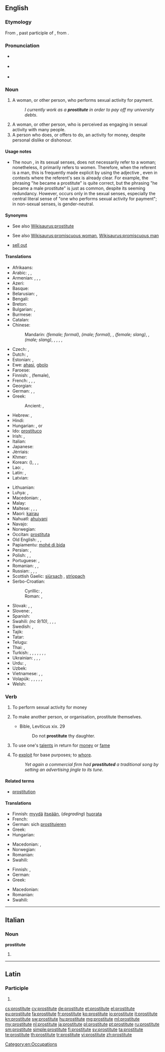 ==English==
{{wikipedia}}

===Etymology===
From {{etyl|la|en}} {{term|prostitutus|prōstitutus|lang=la}}, past participle of {{term|prostituo|prōstituō|lang=la}}, from {{prefix|pro|gloss1=for, before|statuo|alt2=statuō|gloss2=to set up, to erect}}.

===Pronunciation===
* {{a|UK}} {{IPA|/ˈprɒstɪtjuːt/|lang=en}}
* {{a|US}} {{IPA|/ˈprɑːstətuːt/|lang=en}}
* {{audio|en-us-prostitute.ogg|Audio (US)}}

===Noun===
{{en-noun}}

# A woman, or other person, who performs sexual activity for payment.
#: ''I currently work as a '''prostitute''' in order to pay off my university debts''.
# A woman, or other person, who is perceived as engaging in sexual activity with many people.
# A person who does, or offers to do, an activity for money, despite personal dislike or dishonour.

====Usage notes====
* The noun {{term||prostitute|lang=en}}, in its sexual senses, does not necessarily refer to a woman; nonetheless, it primarily refers to women. Therefore, when the referent is a man, this is frequently made explicit by using the adjective {{term|male|lang=en}}, even in contexts where the referent's sex is already clear. For example, the phrasing "he became a prostitute" is quite correct, but the phrasing "he became a male prostitute" is just as common, despite its seeming redundancy. However, {{term||male prostitute|lang=en}} occurs only in the sexual senses, especially the central literal sense of "one who performs sexual activity for payment"; in non-sexual senses, {{term||prostitute|lang=en}} is gender-neutral.

====Synonyms====
* {{sense|person who performs sexual activity for payment}} See also [[Wikisaurus:prostitute]]
* {{sense|person perceived as engaging in sexual activity}} See also [[Wikisaurus:promiscuous woman]], [[Wikisaurus:promiscuous man]]
* {{sense|person who does an activity for money}} [[sell out]]

====Translations====
{{trans-top|a person having sex for profit}}
* Afrikaans: {{t+|af|prostituut}}
* Arabic: {{t-|ar|عاهرة|f|tr=ʿāhira}}, {{t+|ar|زانية|f|tr=zāniya|sc=Arab}}, {{t-|ar|فاحشة|f|tr=fāḥiša|sc=Arab}}
* Armenian: {{t-|hy|պոռնիկ|tr=poṙnik|sc=Armn}}, {{t-|hy|պոռնկուհի|tr=poṙnkuhi|sc=Armn}}, {{t-|hy|մարմնավաճառուհի|tr=marmnavačaṙuhi}}, {{qualifier|vulgar}} {{t-|hy|բոզ|tr=boz}}
* Azeri: {{t-|az|fahişə}}
* Basque: {{t|eu|prostituta}}
* Belarusian: {{t-|be|прастытутка|f|tr=prastytútka|sc=Cyrl}}, {{qualifier|vulgar}} {{t-|be|курва|f|tr=kúrva|sc=Cyrl}}
* Bengali: {{t-|bn|বেশ্যা|tr=beshya|sc=Beng}}
* Breton: {{t+|br|gast|f}}
* Bulgarian: {{t+|bg|проститутка|f|tr=prostitútka|sc=Cyrl}}, {{qualifier|vulgar}} {{t+|bg|курва|f|tr=kúrva|sc=Cyrl}}
* Burmese: {{t+|my|ပြည့်တန်ဆာ|tr=pjei. da̱za|sc=Mymr}}
* Catalan: {{t+|ca|prostituta|f}}
* Chinese:
*: Mandarin: {{t-|cmn|妓女|tr=jìnǚ|sc=Hani}} ''(female; formal)'', {{t|cmn|妓男|tr=jìnán|sc=Hani}} ''(male; formal)'', {{t-|cmn|雞|sc=Hani}}, {{t-|cmn|鸡|tr=jī|sc=Hani}} ''(female; slang)'', {{t-|cmn|鴨|sc=Hani}}, {{t-|cmn|鸭|tr=yā|sc=Hani}} ''(male; slang)'', {{t|cmn|雞婆|sc=Hani}}, {{t|cmn|鸡婆|tr=jīpó|sc=Hani}} {{qualifier|vulgar}}, {{t|cmn|娼妓|tr=chāngjì|sc=Hani}} {{qualifier|archaic}}, {{t|cmn|風塵女|sc=Hani}}, {{t|cmn|风尘女|tr=fēngchénnǚ|sc=Hani}} {{qualifier|archaic}}
* Czech: {{t+|cs|prostitutka|f}}, {{qualifier|vulgar}} {{t+|cs|kurva|f}}
* Dutch: {{t+|nl|prostituee|f}}, {{t+|nl|hoer|f}}
* Estonian: {{t-|et|prostituut}}, {{t-|et|hoor}}
* Ewe: [[ahasi]], [[gbolo]]
* Faroese: {{t-|fo|skøkja|f}}
* Finnish: {{t+|fi|prostituoitu}}, {{t+|fi|huora}} (female), {{t+|fi|ilotyttö}}
* French: {{t+|fr|prostitué|m}}, {{t+|fr|prostituée|f}}, {{t-|fr|fille des rues|f}}, {{t+|fr|fille de joie|f}}
* Georgian: {{t-|ka|მეძავი|tr=medzavi|sc=Geor}}
* German: {{t+|de|Prostituierte|m|f}}, {{t+|de|Hure|f}}, {{t+|de|Dirne|f}}
* Greek: {{t+|el|πόρνη|f|tr=pórni}}
*: Ancient: {{tø|grc|πόρνη|f|tr=pornē}}, {{tø|grc|πόρνος|m|tr=pornos}}
* Hebrew: {{t+|he|זונה|f|tr=zona}}, {{t-|he|ג׳יגולו|m|tr=jigolo}}
* Hindi: {{t-|hi|वेश्या|f|tr=veśyā}}
* Hungarian: {{t+|hu|prostituált}}, {{t+|hu|prosti|f}} or {{t+|hu|örömlány|f}}
* Ido: [[prostituco]]
* Irish: {{t+|ga|striapach|f}}, {{t-|ga|meirdreach|f}}
* Italian: {{t+|it|prostituta|f}}
* Japanese: {{t-|ja|売春婦|tr=ばいしゅんふ, baishunfu}}
* Jèrriais: {{tø|roa-jer|prostituée|f}}
* Khmer: {{t-|km|ស្រីខូច|tr=srǝy kʰooch|sc=Khmr}}
* Korean: {{t+|ko|매춘부|tr=maechunbu|sc=Hang}} ({{t+|ko|賣春婦|sc=Hang}}), {{t+|ko|창녀|tr=chang-nyeo|sc=Hang}}, {{qualifier|uncommon}} {{t+|ko|갈보|tr=galbo|sc=Hang}}, {{qualifier|uncommon}} {{t+|ko|논다니|tr=nondani|sc=Hang}}
* Lao: {{t-|lo|ກາລີ|tr=kaː líː|sc=Laoo}}, {{t-|lo|ເພດສຍາ|tr=pʰȇːt sá ɲăː|sc=Laoo}}
* Latin: {{t-|la|meretrix|f}}, {{t-|la|scortum|n}}
* Latvian: {{t-|lv|prostitūta|f}}
{{trans-mid}}
* Lithuanian: {{t-|lt|prostitutė|f}}
* Luhya: {{tø|luy|mng'ang'ule}}, {{tø|luy|mng'ang'ule}}
* Macedonian: {{t-|mk|проститутка|f|tr=prostitútka}}, {{t-|mk|курва|f|tr=kúrva}} {{qualifier|vulgar}}
* Malay: {{t+|ms|pelacur}}
* Maltese: {{t-|mt|prostituta|f}}, {{t-|mt|prostitut|m}}, {{t-|mt|qaħba|f}}, {{t-|mt|ġerrej|m}}
* Maori: [[kairau]]
* Nahuatl: [[ahuiyani]]
* Navajo: {{tø|nv|ałjiłnii}}
* Norwegian: {{t+|no|prostituert|m}}
* Occitan: [[prostituta#Occitan|prostituta]] {{f}}
* Old English: {{t-|ang|portcwene|alt=portcwéne|f}}, {{t-|ang|myltestre|f}}, {{t-|ang|hore|f}}
* Papiamentu: [[mohé di bida]]
* Persian: {{t+|fa|فاحشه|tr=fâheše|sc=fa-Arab}}, {{qualifier|vulgar}} {{t+|fa|جنده|tr=jende|sc=fa-Arab}}
* Polish: {{t+|pl|prostytutka|f}}, {{t-|pl|męska prostytutka|m}}, {{qualifier|vulgar}} {{t+|pl|kurwa|f}}
* Portuguese: {{t+|pt|prostituta|f}}, {{t+|pt|mulher da vida|f}}
* Romanian: {{t-|ro|prostituată|f}}, {{t+|ro|curvă|f}}, {{t-|ro|târfă|f}}
* Russian: {{t+|ru|проститутка|f|tr=prostitútka}}, {{t+|ru|шлюха|f|tr=šljúxa}} {{qualifier|vulgar}}, {{t+|ru|блядь|f|tr=bljad’}} {{qualifier|vulgar}}, {{t+|ru|курва|f|tr=kúrva}} {{qualifier|vulgar}}
* Scottish Gaelic: [[siùrsach]] {{f}}, [[strìopach]] {{f}}
* Serbo-Croatian:
*: Cyrillic: {{t-|sh|проститутка|f}}, {{t-|sh|курва|f}}
*: Roman: {{t-|sh|prostitutka|f|alt=pròstitūtka}}, {{t-|sh|kurva|f|alt=kȗrva}}
* Slovak: {{t-|sk|prostitútka|f}}, {{t-|sk|kurva|f}}, {{t-|sk|cundra|f}}
* Slovene: {{t+|sl|prostitutka|f}}, {{qualifier|vulgar}} {{t+|sl|kurba|f}}
* Spanish: {{t+|es|prostituta|f}}
* Swahili: {{t+|sw|malaya}} ''(nc 9/10)'', {{t+|sw|kahaba}}, {{t+|sw|changudoa}}, {{t+|sw|kiberenge}}, {{t+|sw|kiberenge}}
* Swedish: {{t+|sv|prostituerad}}, {{t+|sv|hora}}
* Tajik: {{t-|tg|фоҳиша|tr=fohiša|sc=Cyrl}}
* Tatar: {{t-|tt|фәхишә|tr=fähişä|sc=Cyrl}}
* Telugu: {{t+|te|వేశ్య|tr=vaeSya}}
* Thai: {{t-|th|โสเภณี|tr=sŏh-pây-nee|sc=Thai}}, {{t-|th|แพศยา|tr=pae-sà-yăa|sc=Thai}}
* Turkish: {{t+|tr|orospu}}, {{t+|tr|fahişe}}, {{t+|tr|hayat kadını}}, {{t+|tr|orta malı}}, {{t+|tr|paçoz}}, {{t+|tr|sürtük}}, {{t-|tr|seks işçisi}}, {{t+|tr|kevaşe}}
* Ukrainian: {{t-|uk|проститутка|f|tr=prostytútka|sc=Cyrl}}, {{t-|uk|повія|f|tr=povíja|sc=Cyrl}}, {{qualifier|vulgar}} {{t-|uk|шлюха|f|tr=šljúxa|sc=Cyrl}}, {{qualifier|vulgar}} {{t-|uk|курва|f|tr=kúrva|sc=Cyrl}}
* Urdu: {{t-|ur|ویشیا|f|tr=veśyā|sc=ur-Arab}}, {{t-|ur|فاحشہ|f|tr=fāhiśa|sc=ur-Arab}}
* Uzbek: {{t-|uz|fohisha}}
* Vietnamese: {{t+|vi|đĩ}}, {{t-|vi|điếm}}, {{t-|vi|gái mại dâm}}
* Volapük: {{qualifier|♂♀}} {{t-|vo|prostitan}}, {{qualifier|♂}} {{t-|vo|hiprostitan}}, {{qualifier|♀}} {{t-|vo|jiprostitan}}, {{qualifier|♂♀}} {{t+|vo|nepuedan}}, {{qualifier|♂}} {{t+|vo|hinepuedan}}, {{qualifier|♀}} {{t+|vo|jinepuedan}}
* Welsh: {{t+|cy|putain|f}}
{{trans-bottom}}

===Verb===
{{en-verb|prostitut|ing}}

# {{context|transitive|usually reflexively}} To perform sexual activity for money
# {{context|transitive}} To make another person, or organisation, prostitute themselves.
#* Bible, Leviticus xix. 29
#*: Do not '''prostitute''' thy daughter.
# {{context|transitive|derogatory}} To use one's [[talent]]s in return for [[money]] or [[fame]]
# {{context|figuratively}} To [[exploit]] for base purposes; to [[whore]].
#: ''Yet again a commercial firm had '''prostituted''' a traditional song by setting an advertising jingle to its tune.''

====Related terms====
* [[prostitution]]

====Translations====
{{trans-top|To perform sexual activity for money}}
* Finnish: [[myydä]] [[itsensä|itseään]], (''degrading'') [[huorata]]
* French: {{t+|fr|prostituer}}
* German: sich [[prostituieren]]
* Greek: {{t-|el|εκπορνεύομαι|tr=ekpornévomai}}
* Hungarian: {{t-|hu|prostituál}}
{{trans-mid}}
* Macedonian: {{t-|mk|се проституира|tr=se prostituíra}}, {{t-|mk|се курва|tr=se kúrva}} {{qualifier|vulgar}}
* Norwegian: {{t-|no|prostituere}}
* Romanian: {{t-|ro|prostitua|alt=a se prostituá}}
* Swahili: {{t+|sw|ukahaba}}
{{trans-bottom}}

{{trans-top|To make another person, or organisation, prostitute themselves}}
* Finnish: {{t+|fi|myydä}}, {{t-|fi|prostituoida}}
* German: {{t-|de|prostituieren}}
* Greek: {{t+|el|εκπορνεύω|tr=ekpornévo}}
{{trans-mid}}
* Macedonian: {{t-|mk|проституира|tr=prostituíra}}
* Romanian: {{t-|ro|prostitua|alt=a prostituá}}
* Swahili: {{t+|sw|ukahaba}}
{{trans-bottom}}

[[Category:en:Occupations]]

----

==Italian==

===Noun===
'''prostitute''' {{f}}

# {{plural of|prostituta|lang=it}}

----

==Latin==

===Participle===
{{la-part-form|prōstitute}}

# {{inflection of|prostitutus|prōstitutus|voc|m|s|lang=la}}

[[cs:prostitute]]
[[cy:prostitute]]
[[de:prostitute]]
[[et:prostitute]]
[[el:prostitute]]
[[eu:prostitute]]
[[fa:prostitute]]
[[fr:prostitute]]
[[ko:prostitute]]
[[io:prostitute]]
[[it:prostitute]]
[[kn:prostitute]]
[[sw:prostitute]]
[[hu:prostitute]]
[[mg:prostitute]]
[[ml:prostitute]]
[[my:prostitute]]
[[nl:prostitute]]
[[ja:prostitute]]
[[pl:prostitute]]
[[pt:prostitute]]
[[ru:prostitute]]
[[sm:prostitute]]
[[simple:prostitute]]
[[fi:prostitute]]
[[sv:prostitute]]
[[ta:prostitute]]
[[te:prostitute]]
[[th:prostitute]]
[[tr:prostitute]]
[[vi:prostitute]]
[[zh:prostitute]]